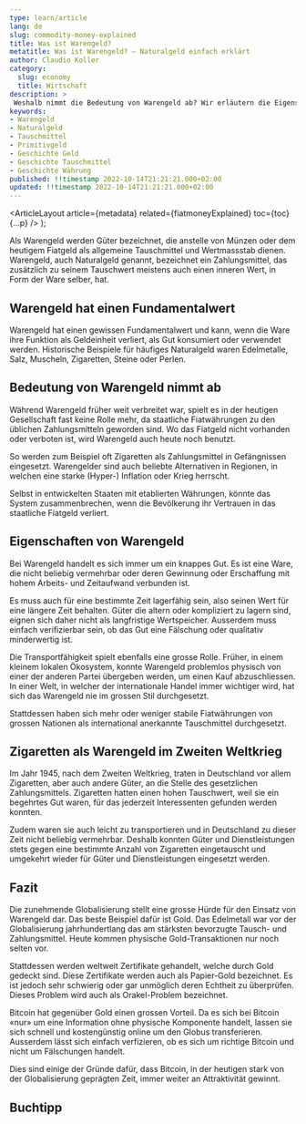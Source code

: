 ```yaml
---
type: learn/article
lang: de
slug: commodity-money-explained
title: Was ist Warengeld?
metatitle: Was ist Warengeld? – Naturalgeld einfach erklärt
author: Claudio Koller
category:
  slug: economy
  title: Wirtschaft
description: >
 Weshalb nimmt die Bedeutung von Warengeld ab? Wir erläutern die Eigenschaften von Warengeld und weshalb heute Tauschmittel viel weiter verbreitet sind.
keywords:
- Warengeld
- Naturalgeld
- Tauschmittel
- Primitivgeld
- Geschichte Geld
- Geschichte Tauschmittel
- Geschichte Währung
published: !!timestamp 2022-10-14T21:21:21.000+02:00
updated: !!timestamp 2022-10-14T21:21:21.000+02:00
---
```



  <ArticleLayout
    article={metadata}
    related={fiatmoneyExplained}
    toc={toc}
    {...p}
  />
);

Als Warengeld werden Güter bezeichnet, die anstelle von Münzen oder dem heutigem Fiatgeld als allgemeine Tauschmittel und Wertmassstab dienen. Warengeld, auch Naturalgeld genannt, bezeichnet ein Zahlungsmittel, das zusätzlich zu seinem Tauschwert meistens auch einen inneren Wert, in Form der Ware selber, hat.

## Warengeld hat einen Fundamentalwert

Warengeld hat einen gewissen Fundamentalwert und kann, wenn die Ware ihre Funktion als Geldeinheit verliert, als Gut konsumiert oder verwendet werden. Historische Beispiele für häufiges Naturalgeld waren Edelmetalle, Salz, Muscheln, Zigaretten, Steine oder Perlen.

## Bedeutung von Warengeld nimmt ab

Während Warengeld früher weit verbreitet war, spielt es in der heutigen Gesellschaft fast keine Rolle mehr, da staatliche Fiatwährungen zu den üblichen Zahlungsmitteln geworden sind. Wo das Fiatgeld nicht vorhanden oder verboten ist, wird Warengeld auch heute noch benutzt. 

So werden zum Beispiel oft Zigaretten als Zahlungsmittel in Gefängnissen eingesetzt. Warengelder sind auch beliebte Alternativen in Regionen, in welchen eine starke (Hyper-) Inflation oder Krieg herrscht.

<Callout icon = "💡">
Selbst in entwickelten Staaten mit etablierten Währungen, könnte das System zusammenbrechen, wenn die Bevölkerung ihr Vertrauen in das staatliche Fiatgeld verliert.
</Callout>

## Eigenschaften von Warengeld

Bei Warengeld handelt es sich immer um ein knappes Gut. Es ist eine Ware, die nicht beliebig vermehrbar oder deren Gewinnung oder Erschaffung mit hohem Arbeits- und Zeitaufwand verbunden ist.

Es muss auch für eine bestimmte Zeit lagerfähig sein, also seinen Wert für eine längere Zeit behalten. Güter die altern oder kompliziert zu lagern sind, eignen sich daher nicht als langfristige Wertspeicher. Ausserdem muss einfach verifizierbar sein, ob das Gut eine Fälschung oder qualitativ minderwertig ist.

Die Transportfähigkeit spielt ebenfalls eine grosse Rolle. Früher, in einem kleinem lokalen Ökosystem, konnte Warengeld problemlos physisch von einer der anderen Partei übergeben werden, um einen Kauf abzuschliessen.  In einer Welt, in welcher der internationale Handel immer wichtiger wird, hat sich das Warengeld nie im grossen Stil durchgesetzt. 

Stattdessen haben sich mehr oder weniger stabile Fiatwährungen von grossen Nationen als international anerkannte Tauschmittel durchgesetzt.

## Zigaretten als Warengeld im Zweiten Weltkrieg

Im Jahr 1945, nach dem Zweiten Weltkrieg, traten in Deutschland vor allem Zigaretten, aber auch andere Güter, an die Stelle des gesetzlichen Zahlungsmittels. Zigaretten hatten einen hohen Tauschwert, weil sie ein begehrtes Gut waren, für das jederzeit Interessenten gefunden werden konnten. 

Zudem waren sie auch leicht zu transportieren und in Deutschland zu dieser Zeit nicht beliebig vermehrbar. Deshalb konnten Güter und Dienstleistungen stets gegen eine bestimmte Anzahl von Zigaretten eingetauscht und umgekehrt wieder für Güter und Dienstleistungen eingesetzt werden.

## Fazit

Die zunehmende Globalisierung stellt eine grosse Hürde für den Einsatz von Warengeld dar. Das beste Beispiel dafür ist Gold. Das Edelmetall war vor der Globalisierung jahrhundertlang das am stärksten bevorzugte Tausch- und Zahlungsmittel. Heute kommen physische Gold-Transaktionen nur noch selten vor. 

Stattdessen werden weltweit Zertifikate gehandelt, welche durch Gold gedeckt sind. Diese Zertifikate werden auch als Papier-Gold bezeichnet. Es ist jedoch sehr schwierig oder gar unmöglich deren Echtheit zu überprüfen. Dieses Problem wird auch als Orakel-Problem bezeichnet.

Bitcoin hat gegenüber Gold einen grossen Vorteil. Da es sich bei Bitcoin «nur» um eine Information ohne physische Komponente handelt, lassen sie sich schnell und kostengünstig online um den Globus transferieren. Ausserdem lässt sich einfach verfizieren, ob es sich um richtige Bitcoin und nicht um Fälschungen handelt.

Dies sind einige der Gründe dafür, dass Bitcoin, in der heutigen stark von der Globalisierung geprägten Zeit, immer weiter an Attraktivität gewinnt.

## Buchtipp

<Books>
  <Book book={bitcoinStandard} />
</Books>